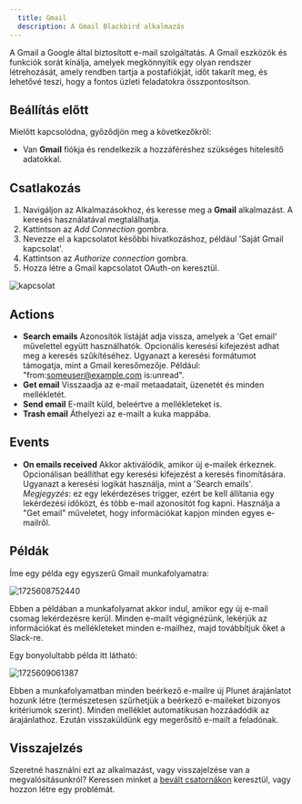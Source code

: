 ```yaml
---
  title: Gmail
  description: A Gmail Blackbird alkalmazás
---
```


<LinkCard title="Megtekintés a Github-on" target="_blank" href="https://github.com/bb-io/Gmail" icon="github" />

A Gmail a Google által biztosított e-mail szolgáltatás. A Gmail eszközök és funkciók sorát kínálja, amelyek megkönnyítik egy olyan rendszer létrehozását, amely rendben tartja a postafiókját, időt takarít meg, és lehetővé teszi, hogy a fontos üzleti feladatokra összpontosítson.

## Beállítás előtt

Mielőtt kapcsolódna, győződjön meg a következőkről:

- Van **Gmail** fiókja és rendelkezik a hozzáféréshez szükséges hitelesítő adatokkal.

## Csatlakozás

1. Navigáljon az Alkalmazásokhoz, és keresse meg a **Gmail** alkalmazást. A keresés használatával megtalálhatja.
2. Kattintson az _Add Connection_ gombra.
3. Nevezze el a kapcsolatot későbbi hivatkozáshoz, például 'Saját Gmail kapcsolat'.
4. Kattintson az _Authorize connection_ gombra.
5. Hozza létre a Gmail kapcsolatot OAuth-on keresztül.

![kapcsolat](https://raw.githubusercontent.com/bb-io/Gmail/main/image/README/1725554354745.png)

## Actions

- **Search emails** Azonosítók listáját adja vissza, amelyek a 'Get email' művelettel együtt használhatók. Opcionális keresési kifejezést adhat meg a keresés szűkítéséhez. Ugyanazt a keresési formátumot támogatja, mint a Gmail keresőmezője. Például: "from:someuser@example.com is:unread".
- **Get email** Visszaadja az e-mail metaadatait, üzenetét és minden mellékletét.
- **Send email** E-mailt küld, beleértve a mellékleteket is.
- **Trash email** Áthelyezi az e-mailt a kuka mappába.

## Events

- **On emails received** Akkor aktiválódik, amikor új e-mailek érkeznek. Opcionálisan beállíthat egy keresési kifejezést a keresés finomítására. Ugyanazt a keresési logikát használja, mint a 'Search emails'. *Megjegyzés*: ez egy lekérdezéses trigger, ezért be kell állítania egy lekérdezési időközt, és több e-mail azonosítót fog kapni. Használja a "Get email" műveletet, hogy információkat kapjon minden egyes e-mailről.

## Példák

Íme egy példa egy egyszerű Gmail munkafolyamatra:

![1725608752440](https://raw.githubusercontent.com/bb-io/Gmail/main/image/README/1725608752440.png)

Ebben a példában a munkafolyamat akkor indul, amikor egy új e-mail csomag lekérdezésre kerül. Minden e-mailt végignézünk, lekérjük az információkat és mellékleteket minden e-mailhez, majd továbbítjuk őket a Slack-re.

Egy bonyolultabb példa itt látható:

![1725609061387](https://raw.githubusercontent.com/bb-io/Gmail/main/image/README/1725609061387.png)

Ebben a munkafolyamatban minden beérkező e-mailre új Plunet árajánlatot hozunk létre (természetesen szűrhetjük a beérkező e-maileket bizonyos kritériumok szerint). Minden melléklet automatikusan hozzáadódik az árajánlathoz. Ezután visszaküldünk egy megerősítő e-mailt a feladónak.

## Visszajelzés

Szeretné használni ezt az alkalmazást, vagy visszajelzése van a megvalósításunkról? Keressen minket a [bevált csatornákon](https://www.blackbird.io/) keresztül, vagy hozzon létre egy problémát.